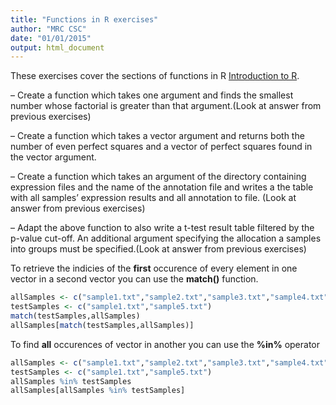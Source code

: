 ```yaml
---
title: "Functions in R exercises"
author: "MRC CSC"
date: "01/01/2015"
output: html_document
---
```


These exercises cover the sections of functions in R [Introduction to R]("introToR_Day1.html").

-- Create a function which takes one argument and finds the smallest number whose factorial is greater than that argument.(Look at answer from previous exercises)


-- Create a function which takes a vector argument and returns both the number of even perfect squares and a vector of  perfect squares found in the vector argument. 

-- Create a function which takes an argument of the directory containing expression files and the name of the annotation file and writes a the table with all samples' expression results and all annotation to file.  (Look at answer from previous exercises)


-- Adapt the above function to also write a  t-test result table filtered by the p-value cut-off. An additional argument specifying the allocation a samples into groups must be specified.(Look at answer from previous exercises)


To retrieve the indicies of the **first** occurence of every element in one vector in a second vector you can use the **match()** function.

```r
allSamples <- c("sample1.txt","sample2.txt","sample3.txt","sample4.txt","sample5.txt","sample5.txt")
testSamples <- c("sample1.txt","sample5.txt")
match(testSamples,allSamples)
allSamples[match(testSamples,allSamples)]
```

To find **all** occurences of vector in another you can use the **%in%** operator

```r

allSamples <- c("sample1.txt","sample2.txt","sample3.txt","sample4.txt","sample5.txt")
testSamples <- c("sample1.txt","sample5.txt")
allSamples %in% testSamples
allSamples[allSamples %in% testSamples]
```





